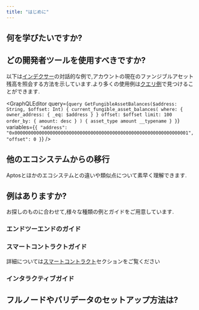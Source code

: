 ```yaml
---
title: "はじめに"
---
```




## 何を学びたいですか?

<CardGrid>
  <LinkCard href="/ja/build/smart-contracts" title="スマートコントラクト" description="Move プログラミング言語を使用してAptosでスマートコントラクトを作成する方法を学びます。" />

  <LinkCard href="/ja/build/indexer" title="データの照会" description="Aptosインデクサーを使用してチェーン上のデータを効率的に照会します。" />

  <LinkCard href="/ja/network/blockchain/blockchain-deep-dive" title="ブロックチェーンインフラストラクチャ" description="Aptosブロックチェーンのインフラストラクチャの様々なコンポーネントについて学びます。" />
</CardGrid>

## どの開発者ツールを使用すべきですか?

<CardGrid>
  <LinkCard href="/ja/build/sdks" title="SDK" description="TypeScript、Python、Rust、その他のSDKを使用してトランザクションを送信し、チェーン上のデータを読み取ります。" />

  <LinkCard href="/ja/build/indexer" title="インデクサー" description="アカウント残高、過去のトランザクション、アカウントごとのNFTなど、チェーン上のデータを照会します。" />

  <LinkCard href="/ja/build/cli" title="CLI" description="Aptos CLIを使用してMoveスマートコントラクトのコンパイルとプロファイリング、ローカルネットワークの実行などを行います。" />
</CardGrid>

以下は[インデクサー](/ja/build/indexer)の対話的な例で,アカウントの現在のファンジブルアセット残高を照会する方法を示しています.より多くの使用例は[クエリ例](/ja/build/indexer/fungible-asset-balances)で見つけることができます.

<GraphQLEditor
  query={`query GetFungibleAssetBalances($address: String, $offset: Int) {
  current_fungible_asset_balances(
    where: { owner_address: { _eq: $address } }
    offset: $offset
    limit: 100
    order_by: { amount: desc }
  ) {
    asset_type
    amount
    __typename
  }
}`}
  variables={`{
  "address": "0x0000000000000000000000000000000000000000000000000000000000000001",
  "offset": 0
}`}
/>

## 他のエコシステムからの移行

Aptosとほかのエコシステムとの違いや類似点について素早く理解できます.

<CardGrid>
  <LinkCard href="/ja/build/get-started/ethereum-cheatsheet" title="Ethereum / EVMからAptosへのチートシート" />

  <LinkCard href="/ja/build/get-started/solana-cheatsheet" title="Solana / SVMからAptosへのチートシート" />

  <LinkCard href="/ja/network/blockchain/move#comparison-to-other-vms" title="VM比較" />
</CardGrid>

## 例はありますか?

お探しのものに合わせて,様々な種類の例とガイドをご用意しています.

### エンドツーエンドのガイド

<CardGrid>
  <LinkCard href="/ja/build/guides/first-transaction" title="最初のトランザクション" description="このチュートリアルでは、Aptosブロックチェーンへのトランザクションの生成、送信、および送信されたトランザクションの検証方法について説明します。" />

  <LinkCard href="/ja/build/guides/your-first-nft" title="最初のNFT" description="このチュートリアルでは、Aptosブロックチェーン上で非代替性アセットを作成し転送する方法について説明します。" />

  <LinkCard href="/ja/build/guides/first-fungible-asset" title="最初のファンジブルアセット" description="このチュートリアルでは、FACoinという名前の独自のファンジブルアセット（FA）をコンパイル、デプロイ、ミントする方法を紹介します。" />
</CardGrid>

### スマートコントラクトガイド

詳細については[スマートコントラクト](/ja/build/smart-contracts)セクションをご覧ください

<CardGrid>
  <LinkCard href="/ja/build/guides/build-e2e-dapp/1-create-smart-contract" title="スマートコントラクトの作成" description="これはAptos上でエンドツーエンドのdappを構築するチュートリアルの最初の章です。" />

  <LinkCard href="https://github.com/aptos-labs/aptos-core/tree/main/aptos-move/move-examples" title="Aptos Moveの例" description="Aptos上でMoveを開発する方法の30以上の例" target="_blank" />

  <LinkCard href="https://github.com/aptos-labs/aptos-core/tree/main/aptos-move/move-examples/move-tutorial" title="Moveチュートリアル" description="Moveでのプログラミングの基礎をカバー" target="_blank" />
</CardGrid>

### インタラクティブガイド

<CardGrid>
  <LinkCard href="https://learn.aptoslabs.com/en/workshops" title="Aptos Learn" description="基本的および高度なガイド" target="_blank" />

  <LinkCard href="https://movespiders.com" title="Move Spiders" description="Move Spidersのフレンドリーなスパイダーマスコットと一緒にMoveについて学ぶ" target="_blank" />

  <LinkCard href="https://www.aptosshores.com" title="Aptos Shores" description="Aptos ShoresでMoveについて学ぶ" target="_blank" />
</CardGrid>

## フルノードやバリデータのセットアップ方法は?

<CardGrid>
  <LinkCard href="/ja/network/nodes/full-node" title="フルノードのセットアップ" />

  <LinkCard href="/ja/network/nodes/validator-node" title="バリデータのセットアップ" />
</CardGrid>
